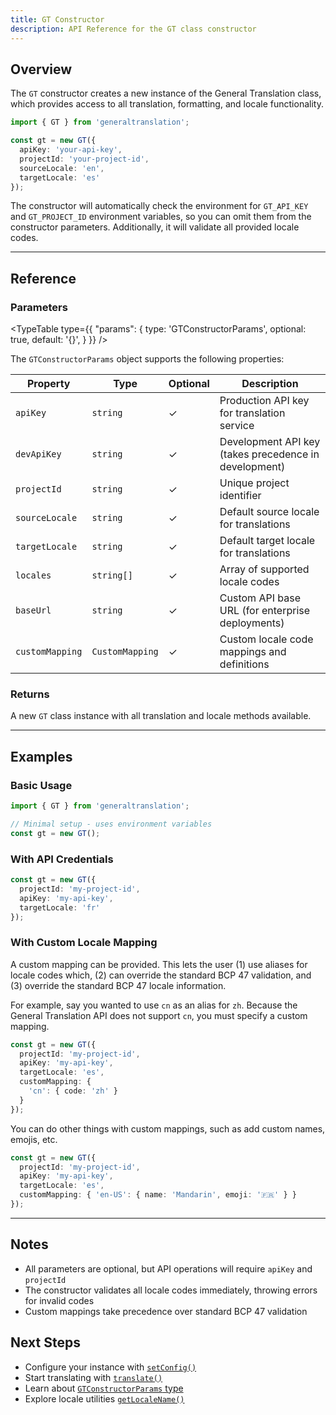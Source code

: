 ```yaml
---
title: GT Constructor
description: API Reference for the GT class constructor
---
```


## Overview

The `GT` constructor creates a new instance of the General Translation class, which provides access to all translation, formatting, and locale functionality.

```typescript
import { GT } from 'generaltranslation';

const gt = new GT({
  apiKey: 'your-api-key',
  projectId: 'your-project-id',
  sourceLocale: 'en',
  targetLocale: 'es'
});
```

The constructor will automatically check the environment for `GT_API_KEY` and `GT_PROJECT_ID` environment variables, so you can omit them from the constructor parameters.
Additionally, it will validate all provided locale codes.

---

## Reference

### Parameters

<TypeTable
  type={{
    "params": {
      type: 'GTConstructorParams',
      optional: true,
      default: '{}',
    }
  }}
/>

The `GTConstructorParams` object supports the following properties:

| Property | Type | Optional | Description |
|----------|------|----------|-------------|
| `apiKey` | `string` | ✓ | Production API key for translation service |
| `devApiKey` | `string` | ✓ | Development API key (takes precedence in development) |
| `projectId` | `string` | ✓ | Unique project identifier |
| `sourceLocale` | `string` | ✓ | Default source locale for translations |
| `targetLocale` | `string` | ✓ | Default target locale for translations |
| `locales` | `string[]` | ✓ | Array of supported locale codes |
| `baseUrl` | `string` | ✓ | Custom API base URL (for enterprise deployments) |
| `customMapping` | `CustomMapping` | ✓ | Custom locale code mappings and definitions |

### Returns

A new `GT` class instance with all translation and locale methods available.

---


## Examples

### Basic Usage

```typescript
import { GT } from 'generaltranslation';

// Minimal setup - uses environment variables
const gt = new GT();
```

### With API Credentials

```typescript
const gt = new GT({
  projectId: 'my-project-id',
  apiKey: 'my-api-key',
  targetLocale: 'fr'
});
```

### With Custom Locale Mapping
A custom mapping can be provided.
This lets the user (1) use aliases for locale codes which, (2) can override the standard BCP 47 validation, and (3) override the standard BCP 47 locale information.

For example, say you wanted to use `cn` as an alias for `zh`.
Because the General Translation API does not support `cn`, you must specify a custom mapping.

```typescript
const gt = new GT({
  projectId: 'my-project-id',
  apiKey: 'my-api-key',
  targetLocale: 'es',
  customMapping: {
    'cn': { code: 'zh' }
  }
});
```

You can do other things with custom mappings, such as add custom names, emojis, etc.

```typescript
const gt = new GT({
  projectId: 'my-project-id',
  apiKey: 'my-api-key',
  targetLocale: 'es',
  customMapping: { 'en-US': { name: 'Mandarin', emoji: '🇫🇷' } }
});
```

---

## Notes

- All parameters are optional, but API operations will require `apiKey` and `projectId`
- The constructor validates all locale codes immediately, throwing errors for invalid codes
- Custom mappings take precedence over standard BCP 47 validation

## Next Steps

- Configure your instance with [`setConfig()`](/docs/core/class/setConfig)
- Start translating with [`translate()`](/docs/core/class/methods/translation/translate)
- Learn about [`GTConstructorParams` type](/docs/core/types/GTConstructorParams)
- Explore locale utilities [`getLocaleName()`](/docs/core/class/methods/locales/getLocaleName)